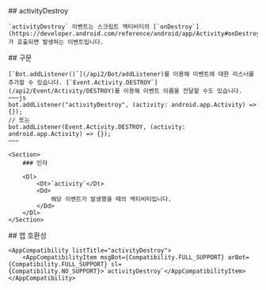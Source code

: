 
<Section>
    ## activityDestroy

    `activityDestroy` 이벤트는 스크립트 액티비티의 [`onDestroy`](https://developer.android.com/reference/android/app/Activity#onDestroy())가 호출되면 발생하는 이벤트입니다.
</Section>
<Section>
    ## 구문

    [`Bot.addListener()`](/api2/Bot/addListener)를 이용해 이벤트에 대한 리스너를 추가할 수 있습니다. [`Event.Activity.DESTROY`](/api2/Event/Activity/DESTROY)를 이용해 이벤트 이름을 전달할 수도 있습니다.
    ~~~js
    bot.addListener("activityDestroy", (activity: android.app.Activity) => {});
    // 또는
    bot.addListener(Event.Activity.DESTROY, (activity: android.app.Activity) => {});
    ~~~

    <Section>
        ### 인자

        <Dl>
            <Dt>`activity`</Dt>
            <Dd>
                해당 이벤트가 발생했을 때의 액티비티입니다.
            </Dd>
        </Dl>
    </Section>
</Section>
<Section>
    ## 앱 호환성

    <AppCompatibility listTitle="activityDestroy">
        <AppCompatibilityItem msgBot={Compatibility.FULL_SUPPORT} arBot={Compatibility.FULL_SUPPORT} sl={Compatibility.NO_SUPPORT}>`activityDestroy`</AppCompatibilityItem>
    </AppCompatibility>
</Section>